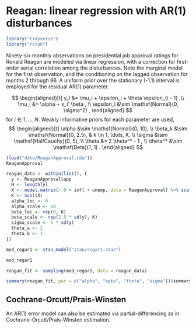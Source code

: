 # Reagan: linear regression with AR(1) disturbances {#reagan}

```r
library("tidyverse")
library("rstan")
```


Ninety-six monthly observations on presidential job approval ratings for Ronald Reagan are modeled via linear regression, with a correction for first-order serial correlation among the disturbances.  Note the marginal model for the first observation, and the conditioning on the lagged observation for months 2 through 96.  A uniform prior over the stationary (-1,1) interval is employed for the residual AR(1) parameter.

$$
\begin{aligned}[t]
y_i &= \mu_i + \epsilon_i + \theta \epsilon_{i - 1}  ,\\
\mu_i &= \alpha + x_i' \beta , \\
\epsilon_i &\sim \mathsf{Normal}(0, \sigma^2) ,
\end{aligned}
$$
for $i \in 1, \dots, N$.
Weakly informative priors for each parameter are used,
$$
\begin{aligned}[t]
\alpha &\sim \mathsf{Normal}(0, 10), \\
\beta_k &\sim \mathsf{Normal}(0, 2.5), & k \in 1, \dots, K, \\
\sigma &\sim \mathsf{HalfCauchy}(0, 5), \\
\theta &= 2 \theta^*  - 1 , \\
\theta^* &\sim \mathsf{Beta}(1, 1)  .
\end{aligned}
$$

```r
(load("data/ReaganApproval.rda"))
ReaganApproval
```


```r
reagan_data <- within(list(), {
  y <- ReaganApproval$app
  N <- length(y)
  X <- model.matrix(~ 0 + infl + unemp, data = ReaganApproval) %>% scale()
  K <- ncol(X)
  alpha_loc <- 0
  alpha_scale <- 10
  beta_loc <- rep(0, K)
  beta_scale <- rep(2.5 * sd(y), K)
  sigma_scale <- 5 * sd(y)
  theta_a <- 1
  theta_b <- 1
})
```

```r
mod_regar1 <- stan_model("stan/regar1.stan")
```
```r
mod_regar1
```

```r
reagan_fit <- sampling(mod_regar1, data = reagan_data)
```

```r
summary(reagan_fit, par = c("alpha", "beta", "theta", "sigma"))$summary
```


## Cochrane-Orcutt/Prais-Winsten

An AR(1) error model can also be estimated via partial-differencing as 
in Cochrane-Orcutt/Prais-Winsten estimation.

